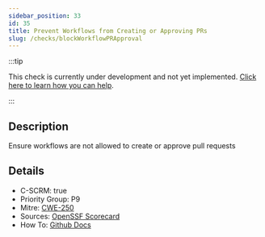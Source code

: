```yaml
---
sidebar_position: 33
id: 35
title: Prevent Workflows from Creating or Approving PRs
slug: /checks/blockWorkflowPRApproval
---
```


<!-- BANNER:START -->
:::tip

This check is currently under development and not yet implemented. [Click here to learn how you can help](/contribute).

:::
<!-- BANNER:END -->

<!-- DESCRIPTION:START -->
## Description
Ensure workflows are not allowed to create or approve pull requests
<!-- DESCRIPTION:END -->

<!-- DETAILS:START -->
## Details
- C-SCRM: true
- Priority Group: P9
- Mitre: [CWE-250](https://cwe.mitre.org/data/definitions/250.html)
- Sources: [OpenSSF Scorecard](https://github.com/ossf/scorecard/blob/main/docs/checks.md#token-permissions)
- How To: [Github Docs](https://docs.github.com/en/enterprise-cloud@latest/admin/policies/enforcing-policies-for-your-enterprise/enforcing-policies-for-github-actions-in-your-enterprise#preventing-github-actions-from-creating-or-approving-pull-requests)

<!-- DETAILS:END -->
